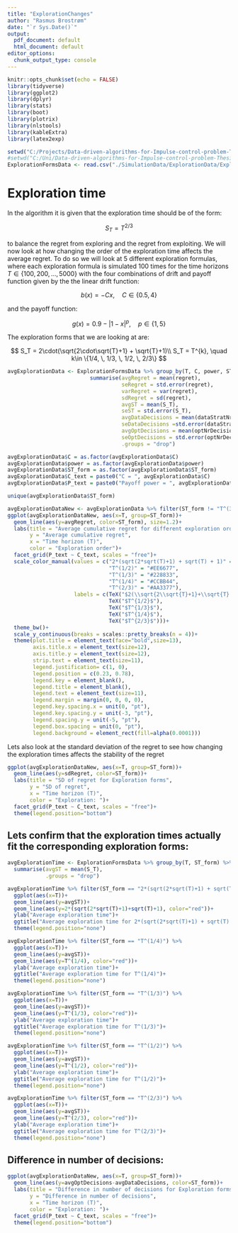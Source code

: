 ```yaml
---
title: "ExplorationChanges"
author: "Rasmus Brostrøm"
date: "`r Sys.Date()`"
output:
  pdf_document: default
  html_document: default
editor_options:
  chunk_output_type: console
---
```


```r
knitr::opts_chunk$set(echo = FALSE)
library(tidyverse)
library(ggplot2)
library(dplyr)
library(stats)
library(boot)
library(plotrix)
library(nlstools)
library(kableExtra)
library(latex2exp)
```

```r
setwd("C:/Projects/Data-driven-algorithms-for-Impulse-control-problem-Thesis")
#setwd("C:/Uni/Data-driven-algorithms-for-Impulse-control-problem-Thesis")
ExplorationFormsData <- read.csv("./SimulationData/ExplorationData/ExplorationFormsStrategiesData.csv")
```


# Exploration time
In the algorithm it is given that the exploration time should be of the form:

$$
S_T = T^{2/3}
$$

to balance the regret from exploring and the regret from exploiting. We will now look at how changing the order of the exploration time affects the average regret. To do so we will look at 5 different exploration formulas, where each exploration formula is simulated 100 times for the time horizons $T\in \{100, 200, \dots, 5000\}$ with the four combinations of drift and payoff function given by the the linear drift function:

$$
b(x) = -Cx, \quad C\in \{0.5, 4\}
$$

and the payoff function:

$$
g(x) = 0.9-|1-x|^p, \quad p\in \{1, 5\}
$$

The exploration forms that we are looking at are:

$$
  S_T = 2\cdot(\sqrt{2\cdot\sqrt{T}+1} + \sqrt{T}+1)\\
  S_T = T^{k}, \quad k\in \{1/4, \, 1/3, \, 1/2, \, 2/3\}
$$


```r
avgExplorationData <- ExplorationFormsData %>% group_by(T, C, power, ST_form) %>% 
                          summarise(avgRegret = mean(regret),
                                    seRegret = std.error(regret),
                                    varRegret = var(regret),
                                    sdRegret = sd(regret),
                                    avgST = mean(S_T),
                                    seST = std.error(S_T),
                                    avgDataDecisions = mean(dataStratNrDecisions),
                                    seDataDecisions =std.error(dataStratNrDecisions),
                                    avgOptDecisions = mean(optNrDecisions),
                                    seOptDecisions = std.error(optNrDecisions),
                                    .groups = "drop")

avgExplorationData$C = as.factor(avgExplorationData$C)
avgExplorationData$power = as.factor(avgExplorationData$power)
avgExplorationData$ST_form = as.factor(avgExplorationData$ST_form)
avgExplorationData$C_text = paste0("C = ", avgExplorationData$C)
avgExplorationData$P_text = paste0("Payoff power = ", avgExplorationData$power)
```

```r
unique(avgExplorationData$ST_form)
```



```r
avgExplorationDataNew <- avgExplorationData %>% filter(ST_form != "T^(3/4)")
ggplot(avgExplorationDataNew, aes(x=T, group=ST_form))+
  geom_line(aes(y=avgRegret, color=ST_form), size=1.2)+
  labs(title = "Average cumulative regret for different exploration orders",
       y = "Average cumulative regret",
       x = "Time horizon (T)",
       color = "Exploration order")+
  facet_grid(P_text ~ C_text, scales = "free")+
  scale_color_manual(values = c("2*(sqrt(2*sqrt(T)+1) + sqrt(T) + 1)" = "#4477AA",
                                "T^(1/2)" = "#EE6677",
                                "T^(1/3)" = "#228833",
                                "T^(1/4)" = "#CCBB44",
                                "T^(2/3)" = "#AA3377"),
                     labels = c(TeX("$2(\\sqrt{2\\sqrt{T}+1}+\\sqrt{T} + 1)$"),
                                TeX("$T^{1/2}$"),
                                TeX("$T^{1/3}$"),
                                TeX("$T^{1/4}$"),
                                TeX("$T^{2/3}$")))+
  theme_bw()+
  scale_y_continuous(breaks = scales::pretty_breaks(n = 4))+
  theme(plot.title = element_text(face="bold",size=13),
        axis.title.x = element_text(size=12),
        axis.title.y = element_text(size=12),
        strip.text = element_text(size=11),
        legend.justification= c(1, 0), 
        legend.position = c(0.23, 0.78),
        legend.key = element_blank(),
        legend.title = element_blank(),
        legend.text = element_text(size=11),
        legend.margin = margin(0, 0, 0, 0),
        legend.key.spacing.x = unit(0, "pt"),
        legend.key.spacing.y = unit(-3, "pt"),
        legend.spacing.y = unit(-5, "pt"),
        legend.box.spacing = unit(0, "pt"),
        legend.background = element_rect(fill=alpha(0.0001)))
```


Lets also look at the standard deviation of the regret to see how changing the exploration times affects the stability of the regret

```r
ggplot(avgExplorationDataNew, aes(x=T, group=ST_form))+
  geom_line(aes(y=sdRegret, color=ST_form))+
  labs(title = "SD of regret for Exploration forms",
       y = "SD of regret",
       x = "Time horizon (T)",
       color = "Exploration: ")+
  facet_grid(P_text ~ C_text, scales = "free")+
  theme(legend.position="bottom")
```

## Lets confirm that the exploration times actually fit the corresponding exploration forms:

```r
avgExplorationTime <- ExplorationFormsData %>% group_by(T, ST_form) %>% 
  summarise(avgST = mean(S_T),
            .groups = "drop")

avgExplorationTime %>% filter(ST_form == "2*(sqrt(2*sqrt(T)+1) + sqrt(T) + 1)") %>% 
  ggplot(aes(x=T))+
  geom_line(aes(y=avgST))+
  geom_line(aes(y=2*(sqrt(2*sqrt(T)+1)+sqrt(T)+1), color="red"))+
  ylab("Average exploration time")+
  ggtitle("Average exploration time for 2*(sqrt(2*sqrt(T)+1) + sqrt(T) + 1)")+
  theme(legend.position="none")

avgExplorationTime %>% filter(ST_form == "T^(1/4)") %>% 
  ggplot(aes(x=T))+
  geom_line(aes(y=avgST))+
  geom_line(aes(y=T^(1/4), color="red"))+
  ylab("Average exploration time")+
  ggtitle("Average exploration time for T^(1/4)")+
  theme(legend.position="none")

avgExplorationTime %>% filter(ST_form == "T^(1/3)") %>% 
  ggplot(aes(x=T))+
  geom_line(aes(y=avgST))+
  geom_line(aes(y=T^(1/3), color="red"))+
  ylab("Average exploration time")+
  ggtitle("Average exploration time for T^(1/3)")+
  theme(legend.position="none")

avgExplorationTime %>% filter(ST_form == "T^(1/2)") %>% 
  ggplot(aes(x=T))+
  geom_line(aes(y=avgST))+
  geom_line(aes(y=T^(1/2), color="red"))+
  ylab("Average exploration time")+
  ggtitle("Average exploration time for T^(1/2)")+
  theme(legend.position="none")

avgExplorationTime %>% filter(ST_form == "T^(2/3)") %>% 
  ggplot(aes(x=T))+
  geom_line(aes(y=avgST))+
  geom_line(aes(y=T^(2/3), color="red"))+
  ylab("Average exploration time")+
  ggtitle("Average exploration time for T^(2/3)")+
  theme(legend.position="none")
```


## Difference in number of decisions:

```r
ggplot(avgExplorationDataNew, aes(x=T, group=ST_form))+
  geom_line(aes(y=avgOptDecisions-avgDataDecisions, color=ST_form))+
  labs(title = "Difference in number of decisions for Exploration forms",
       y = "Difference in number of decisions",
       x = "Time horizon (T)",
       color = "Exploration: ")+
  facet_grid(P_text ~ C_text, scales = "free")+
  theme(legend.position="bottom")
```

